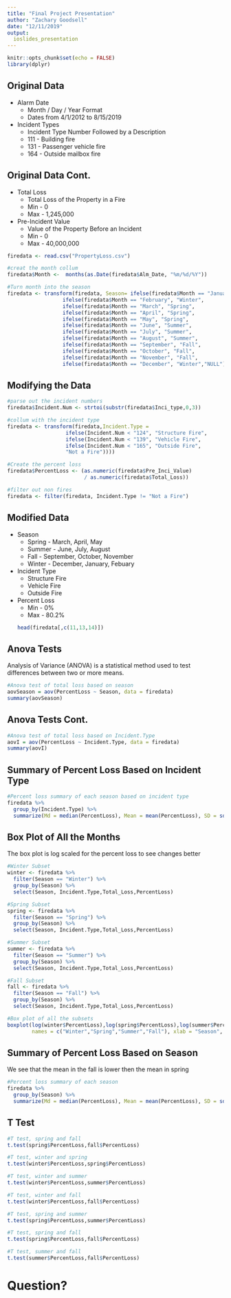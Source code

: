 ```yaml
---
title: "Final Project Presentation"
author: "Zachary Goodsell"
date: "12/11/2019"
output:
  ioslides_presentation
---
```


```r
knitr::opts_chunk$set(echo = FALSE)
library(dplyr)
```

## Original Data

* Alarm Date
    + Month / Day / Year Format
    + Dates from 4/1/2012 to 8/15/2019

- Incident Types
    + Incident Type Number Followed by a Description
    + 111 - Building fire
    + 131 - Passenger vehicle fire
    + 164 - Outside mailbox fire

## Original Data Cont.

- Total Loss
    + Total Loss of the Property in a Fire
    + Min - 0
    + Max - 1,245,000

- Pre-Incident Value
    + Value of the Property Before an Incident
    + Min - 0
    + Max - 40,000,000

```r
firedata <- read.csv("PropertyLoss.csv")

#creat the month collum
firedata$Month <-  months(as.Date(firedata$Alm_Date, "%m/%d/%Y"))

#Turn month into the season
firedata <- transform(firedata, Season= ifelse(firedata$Month == "January", "Winter",
                  ifelse(firedata$Month == "February", "Winter", 
                  ifelse(firedata$Month == "March", "Spring",
                  ifelse(firedata$Month == "April", "Spring",
                  ifelse(firedata$Month == "May", "Spring",
                  ifelse(firedata$Month == "June", "Summer",
                  ifelse(firedata$Month == "July", "Summer",
                  ifelse(firedata$Month == "August", "Summer",
                  ifelse(firedata$Month == "September", "Fall",
                  ifelse(firedata$Month == "October", "Fall",
                  ifelse(firedata$Month == "November", "Fall",
                  ifelse(firedata$Month == "December", "Winter","NULL")))))))))))))
```

## Modifying the Data

```r
#parse out the incident numbers
firedata$Incident.Num <- strtoi(substr(firedata$Inci_type,0,3))

#collum with the incident type
firedata <- transform(firedata,Incident.Type = 
                   ifelse(Incident.Num < "124", "Structure Fire", 
                   ifelse(Incident.Num < "139", "Vehicle Fire",
                   ifelse(Incident.Num < "165", "Outside Fire",
                   "Not a Fire"))))

#Create the percent loss
firedata$PercentLoss <- (as.numeric(firedata$Pre_Inci_Value)
                         / as.numeric(firedata$Total_Loss))

#filter out non fires
firedata <- filter(firedata, Incident.Type != "Not a Fire")
```

## Modified Data

* Season
    + Spring - March, April, May
    + Summer - June, July, August
    + Fall - September, October, November
    + Winter - December, January, Febuary

* Incident Type
    + Structure Fire
    + Vehicle Fire
    + Outside Fire
    
* Percent Loss
    + Min - 0%
    + Max - 80.2%
```r
head(firedata[,c(11,13,14)])
```

## Anova Tests

Analysis of Variance (ANOVA) is a statistical method used to test differences between two or more means.

```r
#Anova test of total loss based on season
aovSeason = aov(PercentLoss ~ Season, data = firedata)
summary(aovSeason)
```

## Anova Tests Cont.

```r
#Anova test of total loss based on Incident.Type
aovI = aov(PercentLoss ~ Incident.Type, data = firedata)
summary(aovI)
```

## Summary of Percent Loss Based on Incident Type

```r
#Percent loss summary of each season based on incident type
firedata %>%
  group_by(Incident.Type) %>%
  summarize(Md = median(PercentLoss), Mean = mean(PercentLoss), SD = sd(PercentLoss), N = n())

```

## Box Plot of All the Months

The box plot is log scaled for the percent loss to see changes better

```r
#Winter Subset
winter <- firedata %>%
  filter(Season == "Winter") %>%
  group_by(Season) %>%
  select(Season, Incident.Type,Total_Loss,PercentLoss)

#Spring Subset
spring <- firedata %>%
  filter(Season == "Spring") %>%
  group_by(Season) %>%
  select(Season, Incident.Type,Total_Loss,PercentLoss)

#Summer Subset
summer <- firedata %>%
  filter(Season == "Summer") %>%
  group_by(Season) %>%
  select(Season, Incident.Type,Total_Loss,PercentLoss)

#Fall Subset
fall <- firedata %>%
  filter(Season == "Fall") %>%
  group_by(Season) %>%
  select(Season, Incident.Type,Total_Loss,PercentLoss)

#Box plot of all the subsets
boxplot(log(winter$PercentLoss),log(spring$PercentLoss),log(summer$PercentLoss),log(fall$PercentLoss),
        names = c("Winter","Spring","Summer","Fall"), xlab = "Season", ylab = "Log Total Loss")
```

## Summary of Percent Loss Based on Season

We see that the mean in the fall is lower then the mean in spring

```r
#Percent loss summary of each season
firedata %>%
  group_by(Season) %>%
  summarize(Md = median(PercentLoss), Mean = mean(PercentLoss), SD = sd(PercentLoss), N = n())
```

## T Test

```r
#T test, spring and fall 
t.test(spring$PercentLoss,fall$PercentLoss)
```


```r
#T test, winter and spring 
t.test(winter$PercentLoss,spring$PercentLoss)

#T test, winter and summer 
t.test(winter$PercentLoss,summer$PercentLoss)

#T test, winter and fall 
t.test(winter$PercentLoss,fall$PercentLoss)

#T test, spring and summer 
t.test(spring$PercentLoss,summer$PercentLoss)

#T test, spring and fall 
t.test(spring$PercentLoss,fall$PercentLoss)

#T test, summer and fall 
t.test(summer$PercentLoss,fall$PercentLoss)
```

# Question?
